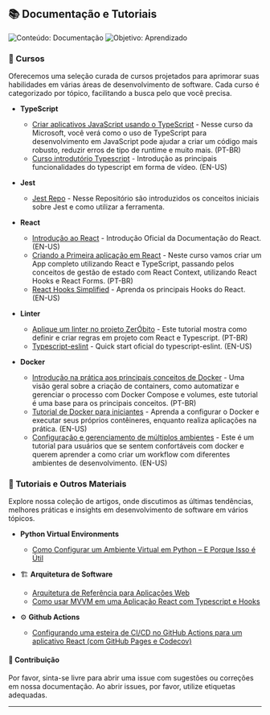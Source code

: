 ## 📚 Documentação e Tutoriais
![Conteúdo: Documentação](https://img.shields.io/badge/conteúdo-documentação-007ec6.svg?style=for-the-badge&logo=markdown&logoColor=white)
![Objetivo: Aprendizado](https://img.shields.io/badge/objetivo-aprendizado-4c1.svg?style=for-the-badge&logo=githubactions&logoColor=white)

### 📖 Cursos

Oferecemos uma seleção curada de cursos projetados para aprimorar suas habilidades em várias áreas de desenvolvimento de software. Cada curso é categorizado por tópico, facilitando a busca pelo que você precisa.

- **TypeScript**
  - [Criar aplicativos JavaScript usando o TypeScript](https://learn.microsoft.com/pt-br/training/paths/build-javascript-applications-typescript/) -  Nesse curso da Microsoft, você verá como o uso de TypeScript para desenvolvimento em JavaScript pode ajudar a criar um código mais robusto, reduzir erros de tipo de runtime e muito mais. (PT-BR)
  - [Curso introdutório Typescript](https://youtu.be/VGu1vDAWNTg?si=yYK7LBIvJwvlargG) - Introdução as principais funcionalidades do typescript em forma de vídeo. (EN-US)

- **Jest**
  - [Jest Repo](https://github.com/SocialSoftwareLivingLab/jest-template) - Nesse Repositório são introduzidos os conceitos iniciais sobre Jest e como utilizar a ferramenta.

- **React**
  - [Introdução ao React](https://react.dev/learn) - Introdução Oficial da Documentação do React. (EN-US)
  - [Criando a Primeira aplicação em React](https://balta.io/cursos/criando-um-app-com-react-typeScript-hooks-context-forms) - Neste curso vamos criar um App completo utilizando React e TypeScript, passando pelos conceitos de gestão de estado com React Context, utilizando React Hooks e React Forms. (PT-BR)
  - [React Hooks Simplified](https://courses.webdevsimplified.com/react-hooks-simplified) - Aprenda os principais Hooks do React. (EN-US)

- **Linter**
  - [Aplique um linter no projeto ZerÓbito](./articles/linter.md) - Este tutorial mostra como definir e criar regras em projeto com React e Typescript. (PT-BR)
  - [Typescript-eslint](https://typescript-eslint.io/getting-started/) - Quick start oficial do typescript-eslint. (EN-US)

- **Docker**
  - [Introdução na prática aos principais conceitos de Docker](./articles/docker.md) - Uma visão geral sobre a criação de containers, como automatizar e gerenciar o processo com Docker Compose e volumes, este tutorial é uma base para os principais conceitos. (PT-BR)
  - [Tutorial de Docker para iniciantes](https://docker-curriculum.com/) - Aprenda a configurar o Docker e executar seus próprios contêineres, enquanto realiza aplicações na prática. (EN-US)
  - [Configuração e gerenciamento de múltiplos ambientes](https://overcast.blog/multi-environment-deployments-with-docker-a-guide-890e193191b6) - Este é um tutorial para usuários que se sentem confortáveis com docker e querem aprender a como criar um workflow com diferentes ambientes de desenvolvimento. (EN-US)

### 📑 Tutoriais e Outros Materiais

Explore nossa coleção de artigos, onde discutimos as últimas tendências, melhores práticas e insights em desenvolvimento de software em vários tópicos.

- **Python Virtual Environments**
  - [Como Configurar um Ambiente Virtual em Python – E Porque Isso é Útil](https://www.freecodecamp.org/news/how-to-setup-virtual-environments-in-python/)  

- 🏗️ **Arquitetura de Software**
  - [Arquitetura de Referência para Aplicações Web](SwArch/ReferenceWebArchitecture.md)
  - [Como usar MVVM em uma Aplicação React com Typescript e Hooks](https://www.perssondennis.com/articles/how-to-use-mvvm-in-react-using-hooks-and-typescript)
 
- ⚙️ **Github Actions**
  - [Configurando uma esteira de CI/CD no GitHub Actions para um aplicativo React (com GitHub Pages e Codecov)](https://dev.to/dyarleniber/setting-up-a-ci-cd-workflow-on-github-actions-for-a-react-app-with-github-pages-and-codecov-4hnp)

#### 🤝 Contribuição

Por favor, sinta-se livre para abrir uma issue com sugestões ou correções em nossa documentação. Ao abrir issues, por favor, utilize etiquetas adequadas.

---
